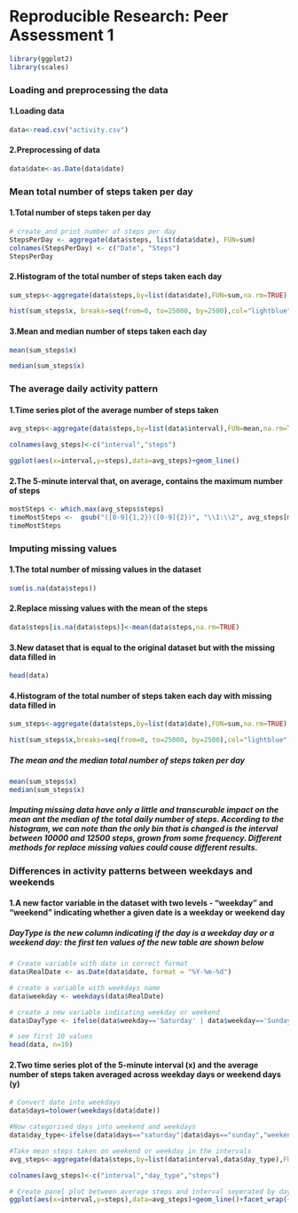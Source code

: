 
# Reproducible Research: Peer Assessment 1

```r
library(ggplot2)
library(scales)
```

### **Loading and preprocessing the data**

#### 1.Loading data
```r
data<-read.csv("activity.csv")
```
#### 2.Preprocessing of data
```r
data$date<-as.Date(data$date)
```


### **Mean total number of steps taken per day**

#### 1.Total number of steps taken per day
```r
# create and print number of steps per day
StepsPerDay <- aggregate(data$steps, list(data$date), FUN=sum)
colnames(StepsPerDay) <- c("Date", "Steps")
StepsPerDay
```


#### 2.Histogram of the total number of steps taken each day
```r
sum_steps<-aggregate(data$steps,by=list(data$date),FUN=sum,na.rm=TRUE) 

hist(sum_steps$x, breaks=seq(from=0, to=25000, by=2500),col="lightblue", xlab="Total number of steps", ylim=c(0,20), main="Histogram of the total number of steps taken each day\n(NA removed)")
```



#### 3.Mean and median number of steps taken each day
```r
mean(sum_steps$x)
```

```r
median(sum_steps$x)
```


### **The average daily activity pattern**

#### 1.Time series plot of the average number of steps taken 
```r
avg_steps<-aggregate(data$steps,by=list(data$interval),FUN=mean,na.rm=TRUE)

colnames(avg_steps)<-c("interval","steps")

ggplot(aes(x=interval,y=steps),data=avg_steps)+geom_line()
```


#### 2.The 5-minute interval that, on average, contains the maximum number of steps

```r
mostSteps <- which.max(avg_steps$steps)
timeMostSteps <-  gsub("([0-9]{1,2})([0-9]{2})", "\\1:\\2", avg_steps[mostSteps,'interval'])
timeMostSteps
```



### **Imputing missing values**


#### 1.The total number of missing values in the dataset
```r
sum(is.na(data$steps))
```


#### 2.Replace missing values with the mean of the steps

```r
data$steps[is.na(data$steps)]<-mean(data$steps,na.rm=TRUE)
```


#### 3.New dataset that is equal to the original dataset but with the missing data filled in
```r
head(data)
```


#### 4.Histogram of the total number of steps taken each day with missing data filled in
```r
sum_steps<-aggregate(data$steps,by=list(data$date),FUN=sum,na.rm=TRUE) 

hist(sum_steps$x,breaks=seq(from=0, to=25000, by=2500),col="lightblue", xlab="Total number of steps", ylim=c(0, 30 ), main="Total number of steps taken each day\n(NA replaced by mean)")
```


##### The mean and the median total number of steps taken per day
```r
mean(sum_steps$x)
median(sum_steps$x)
```


##### Imputing missing data have only a little and transcurable impact on the mean ant the median of the total daily number of steps. According to the histogram, we can note than the only bin that is changed is the interval between 10000 and 12500 steps, grown from some frequency. Different methods for replace missing values could cause different results.



### **Differences in activity patterns between weekdays and weekends**

#### 1.A new factor variable in the dataset with two levels - “weekday” and “weekend” indicating whether a given date is a weekday or weekend day

##### DayType is the new column indicating if the day is a weekday day or a weekend day: the first ten values of the new table are shown below

```r
# Create variable with date in correct format
data$RealDate <- as.Date(data$date, format = "%Y-%m-%d")

# create a variable with weekdays name
data$weekday <- weekdays(data$RealDate)

# create a new variable indicating weekday or weekend
data$DayType <- ifelse(data$weekday=='Saturday' | data$weekday=='Sunday', 'weekend','weekday')

# see first 10 values
head(data, n=10)
```


#### 2.Two time series plot of the 5-minute interval (x) and the average number of steps taken averaged across weekday days or weekend days (y)

```r
# Convert date into weekdays
data$days=tolower(weekdays(data$date))

#Now categorised days into weekend and weekdays
data$day_type<-ifelse(data$days=="saturday"|data$days=="sunday","weekend","weekday")

#Take mean steps taken on weekend or weekday in the intervals
avg_steps<-aggregate(data$steps,by=list(data$interval,data$day_type),FUN=mean,na.rm=TRUE)

colnames(avg_steps)<-c("interval","day_type","steps")

# Create panel plot between average steps and interval seperated by day type
ggplot(aes(x=interval,y=steps),data=avg_steps)+geom_line()+facet_wrap(~avg_steps$day_type)
```












